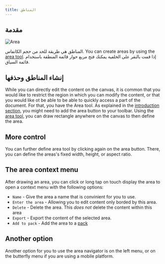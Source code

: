 ```yaml
---
title: المناطق
---
```



## مقدمة

![Area](area.png)

المناطق هي طريقة للحد من حجم الكانفاس. You can create areas by using the [area tool](tools/area). إذا قمت بالنقر على الخلفية يمكنك فتح مربع حوار قائمة المنطقة باستخدام قائمة السياق.

## إنشاء المناطق وحذفها

While you can directly edit the content on the canvas, it is common that you would like to restrict the region in which you can modify the content, or that you would like ot be able to be able to quickly access a part of the document. For that, you have the <Monitor className="inline-icon"/> Area tool. As explained in the [introduction section](./), you might need to add the <Monitor className="inline-icon"/> area button to your toolbar. Using the [area tool](tools/area), you can draw rectangle anywhere on the canvas to then define the area.

## More control

You can further define area tool by clicking again on the <Monitor className="inline-icon"/> area button. There, you can define the areas's fixed width, height, or aspect ratio.

## The area context menu

 After drawing an area, you can click or long tap on touch display the area to open a context menu with the following options:

- `Name` - Give the area a name that is convinient for you to use.
- `Enter the area` - Allowing you to edit content only borded by this area.
- `Delete` - Delete the area. This _does not_ delete the content within this area
- `Export` - Export the content of the selected area.
- `Add to pack` - Add the area to a [pack](pack)

## Another option

Another option for you to use the area navigator is on the left menu, or on the butterfly menu if you are using a mobile platform.
